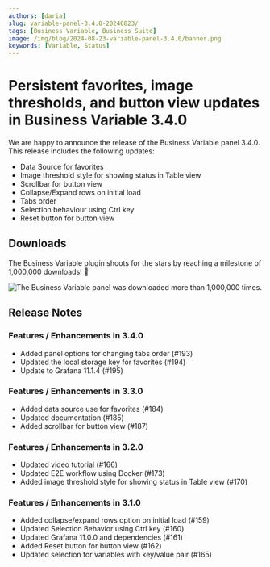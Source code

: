 ```yaml
---
authors: [daria]
slug: variable-panel-3.4.0-20240823/
tags: [Business Variable, Business Suite]
image: /img/blog/2024-08-23-variable-panel-3.4.0/banner.png
keywords: [Variable, Status]
---
```



# Persistent favorites, image thresholds, and button view updates in Business Variable 3.4.0

We are happy to announce the release of the Business Variable panel 3.4.0. This release includes the following updates:

- Data Source for favorites
- Image threshold style for showing status in Table view
- Scrollbar for button view
- Collapse/Expand rows on initial load
- Tabs order
- Selection behaviour using Ctrl key
- Reset button for button view

<Catalog date="-" />

## Downloads

The Business Variable plugin shoots for the stars by reaching a milestone of 1,000,000 downloads! :clap:

<Image
  title="The Business Variable panel was downloaded more than 1,000,000 times."
  src="/img/blog/2024-06-01-variable-panel-3.0.0/downloads.png"
/>

<GettingStarted />

<Tutorial />

## Release Notes

### Features / Enhancements in 3.4.0

- Added panel options for changing tabs order (#193)
- Updated the local storage key for favorites (#194)
- Update to Grafana 11.1.4 (#195)

### Features / Enhancements in 3.3.0

- Added data source use for favorites (#184)
- Updated documentation (#185)
- Added scrollbar for button view (#187)

### Features / Enhancements in 3.2.0

- Updated video tutorial (#166)
- Updated E2E workflow using Docker (#173)
- Added image threshold style for showing status in Table view (#170)

### Features / Enhancements in 3.1.0

- Added collapse/expand rows option on initial load (#159)
- Updated Selection Behavior using Ctrl key (#160)
- Updated Grafana 11.0.0 and dependencies (#161)
- Added Reset button for button view (#162)
- Updated selection for variables with key/value pair (#165)

<Feedback />
